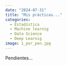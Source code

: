 ```yaml
---
date: "2024-07-31"
title: "Mis prácticas..."
categories:
  - Estadística
  - Machine learnig
  - Data Science
  - Deep Learnig
image: 1_por_pen.jpg
---
```


Pendientes...

